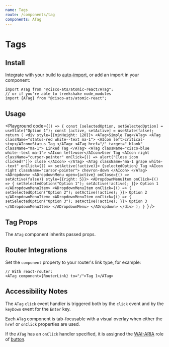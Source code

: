 ```yaml
---
name: Tags
route: /components/tag
components: ATag
---
```



# Tags

## Install

Integrate with your build to [auto-import](/#integrating), or add an import in your component:

```
import ATag from "@cisco-ats/atomic-react/ATag";
// or if you're able to treekshake node_modules
import {ATag} from "@cisco-ats/atomic-react";
```

## Usage

<Playground
  code={`() => {
  const [selectedOption, setSelectedOption] = useState("Option 1");
  const [active, setActive] = useState(false);
  return (
    <div style={{minHeight: 120}}>
      <ATag>Simple Tag</ATag>
      <ATag className="status-red white--text ma-1">
        <AIcon left>critical-stop</AIcon>Status Tag
      </ATag>
      <ATag href="/" target="_blank" className="ma-1">
        Linked Tag
      </ATag>
      <ATag className="cisco-blue white--text ma-1">
        <AIcon left>user</AIcon>User Tag
        <AIcon
          right
          className="cursor-pointer"
          onClick={() => alert("Close icon clicked!")}>
          close
        </AIcon>
      </ATag>
      <ATag
        className="ma-1 grape white--text"
        onClick={() => setActive(!active)}>
        {selectedOption} Tag
        <AIcon right className="cursor-pointer">
          chevron-down
        </AIcon>
      </ATag>
      <ADropdown>
        <ADropdownMenu
          open={active}
          onClose={() => setActive(false)}
          style={{right: 5}}>
          <ADropdownMenuItem
            onClick={() => {
              setSelectedOption("Option 1");
              setActive(!active);
            }}>
            Option 1
          </ADropdownMenuItem>
          <ADropdownMenuItem
            onClick={() => {
              setSelectedOption("Option 2");
              setActive(!active);
            }}>
            Option 2
          </ADropdownMenuItem>
          <ADropdownMenuItem
            onClick={() => {
              setSelectedOption("Option 3");
              setActive(!active);
            }}>
            Option 3
          </ADropdownMenuItem>
        </ADropdownMenu>
      </ADropdown>
    </div>
  );
}
`}
/>

## Tag Props

The `ATag` component inherits passed props.

<Props of="ATag" />

## Router Integrations

Set the `component` property to your router's link type, for example:

```
// With react-router:
<ATag component={RouterLink} to="/">Tag 1</ATag>
```

## Accessibility Notes

The `ATag` `click` event handler is triggered both by the `click` event and by the `keyDown` event for the `Enter` key.

Each `ATag` component is tab-focusable with a visual overlay when either the `href` or `onClick` properties are used.

If the `ATag` has an `onClick` handler specified, it is assigned the [WAI-ARIA](https://www.w3.org/WAI/standards-guidelines/aria/) role of [button](https://www.w3.org/TR/wai-aria/#button).
